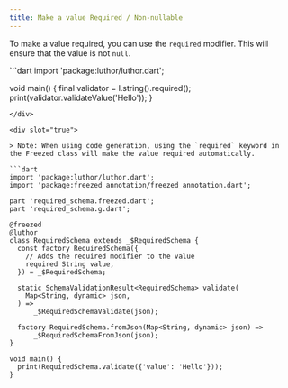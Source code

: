 ```yaml
---
title: Make a value Required / Non-nullable
---
```



To make a value required, you can use the `required` modifier. This will ensure that the value is not `null`.

<CodeGenContentSwitcher>
<div slot="false">
```dart
import 'package:luthor/luthor.dart';

void main() { 
  final validator = l.string().required();
  print(validator.validateValue('Hello'));
}
```
</div>

<div slot="true">

> Note: When using code generation, using the `required` keyword in the Freezed class will make the value required automatically.

```dart
import 'package:luthor/luthor.dart';
import 'package:freezed_annotation/freezed_annotation.dart';

part 'required_schema.freezed.dart';
part 'required_schema.g.dart';

@freezed
@luthor
class RequiredSchema extends _$RequiredSchema {
  const factory RequiredSchema({
    // Adds the required modifier to the value
    required String value,
  }) = _$RequiredSchema;

  static SchemaValidationResult<RequiredSchema> validate(
    Map<String, dynamic> json,
  ) =>
      _$RequiredSchemaValidate(json);

  factory RequiredSchema.fromJson(Map<String, dynamic> json) =>
      _$RequiredSchemaFromJson(json);
}

void main() {
  print(RequiredSchema.validate({'value': 'Hello'}));
}
```
</div>
</CodeGenContentSwitcher>
